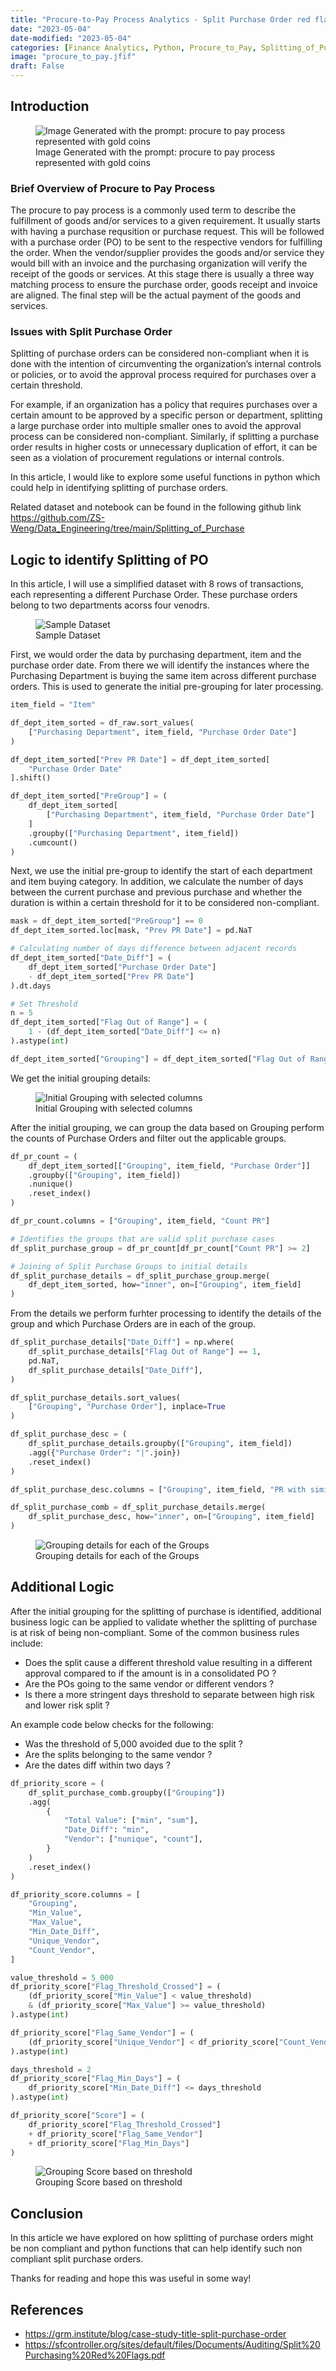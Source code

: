 ```yaml
---
title: "Procure-to-Pay Process Analytics - Split Purchase Order red flag detection using Python"
date: "2023-05-04"
date-modified: "2023-05-04"
categories: [Finance Analytics, Python, Procure_to_Pay, Splitting_of_Purchase]
image: "procure_to_pay.jfif"
draft: False
---
```


## Introduction

![Image Generated with the prompt: procure to pay process represented with gold coins](procure_to_pay.jfif)

### Brief Overview of Procure to Pay Process

The procure to pay process is a commonly used term to describe the fulfillment of goods and/or services to a given requirement. It usually starts with having a purchase requsition or purchase request. This will be followed with a purchase order (PO) to be sent to the respective vendors for fulfilling the order. When the vendor/supplier provides the goods and/or service they would bill with an invoice and the purchasing organization will verify the receipt of the goods or services. At this stage there is usually a three way matching process to ensure the purchase order, goods receipt and invoice are aligned. The final step will be the actual payment of the goods and services. 

### Issues with Split Purchase Order

Splitting of purchase orders can be considered non-compliant when it is done with the intention of circumventing the organization's internal controls or policies, or to avoid the approval process required for purchases over a certain threshold.

For example, if an organization has a policy that requires purchases over a certain amount to be approved by a specific person or department, splitting a large purchase order into multiple smaller ones to avoid the approval process can be considered non-compliant. Similarly, if splitting a purchase order results in higher costs or unnecessary duplication of effort, it can be seen as a violation of procurement regulations or internal controls.

In this article, I would like to explore some useful functions in python which could help in identifying splitting of purchase orders.

Related dataset and notebook can be found in the following github link  <https://github.com/ZS-Weng/Data_Engineering/tree/main/Splitting_of_Purchase>


## Logic to identify Splitting of PO

In this article, I will use a simplified dataset with 8 rows of transactions, each representing a different Purchase Order. These purchase orders belong to two departments acorss four venodrs. 

![Sample Dataset](split_purchase_sample_data.png)


First, we would order the data by purchasing department, item and the purchase order date. From there we will identify the instances where the Purchasing Department is buying the same item across different purchase orders. This is used to generate the initial pre-grouping for later processing. 

```python
item_field = "Item"

df_dept_item_sorted = df_raw.sort_values(
    ["Purchasing Department", item_field, "Purchase Order Date"]
)

df_dept_item_sorted["Prev PR Date"] = df_dept_item_sorted[
    "Purchase Order Date"
].shift()

df_dept_item_sorted["PreGroup"] = (
    df_dept_item_sorted[
        ["Purchasing Department", item_field, "Purchase Order Date"]
    ]
    .groupby(["Purchasing Department", item_field])
    .cumcount()
)
```

Next, we use the initial pre-group to identify the start of each department and item buying category. In addition, we calculate the number of days between the current purchase and previous purchase and whether the duration is within a certain threshold for it to be considered non-compliant.

```python
mask = df_dept_item_sorted["PreGroup"] == 0
df_dept_item_sorted.loc[mask, "Prev PR Date"] = pd.NaT

# Calculating number of days difference between adjacent records
df_dept_item_sorted["Date_Diff"] = (
    df_dept_item_sorted["Purchase Order Date"]
    - df_dept_item_sorted["Prev PR Date"]
).dt.days

# Set Threshold
n = 5
df_dept_item_sorted["Flag Out of Range"] = (
    1 - (df_dept_item_sorted["Date_Diff"] <= n)
).astype(int)

df_dept_item_sorted["Grouping"] = df_dept_item_sorted["Flag Out of Range"].cumsum()
```

We get the initial grouping details:

![Initial Grouping with selected columns](split_purchase_initial_grouping.png)

After the initial grouping, we can group the data based on Grouping perform the counts of Purchase Orders and filter out the applicable groups.

```python
df_pr_count = (
    df_dept_item_sorted[["Grouping", item_field, "Purchase Order"]]
    .groupby(["Grouping", item_field])
    .nunique()
    .reset_index()
)

df_pr_count.columns = ["Grouping", item_field, "Count PR"]

# Identifies the groups that are valid split purchase cases
df_split_purchase_group = df_pr_count[df_pr_count["Count PR"] >= 2]

# Joining of Split Purchase Groups to initial details
df_split_purchase_details = df_split_purchase_group.merge(
    df_dept_item_sorted, how="inner", on=["Grouping", item_field]
)
```

From the details we perform furhter processing to identify the details of the group and which Purchase Orders are in each of the group. 

```python
df_split_purchase_details["Date_Diff"] = np.where(
    df_split_purchase_details["Flag Out of Range"] == 1,
    pd.NaT,
    df_split_purchase_details["Date_Diff"],
)

df_split_purchase_details.sort_values(
    ["Grouping", "Purchase Order"], inplace=True
)

df_split_purchase_desc = (
    df_split_purchase_details.groupby(["Grouping", item_field])
    .agg({"Purchase Order": "|".join})
    .reset_index()
)

df_split_purchase_desc.columns = ["Grouping", item_field, "PR with similar items"]

df_split_purchase_comb = df_split_purchase_details.merge(
    df_split_purchase_desc, how="inner", on=["Grouping", item_field]
)
```

![Grouping details for each of the Groups](split_purchase_grouping_po.png)

## Additional Logic

After the initial grouping for the splitting of purchase is identified, additional business logic can be applied to validate whether the splitting of purchase is at risk of being non-compliant. Some of the common business rules include:

- Does the split cause a different threshold value resulting in a different approval compared to if the amount is in a consolidated PO ?
- Are the POs going to the same vendor or different vendors ?
- Is there a more stringent days threshold to separate between high risk and lower risk split ?

An example code below checks for the following:

- Was the threshold of 5,000 avoided due to the split ?
- Are the splits belonging to the same vendor ?
- Are the dates diff within two days ?

```python
df_priority_score = (
    df_split_purchase_comb.groupby(["Grouping"])
    .agg(
        {
            "Total Value": ["min", "sum"],
            "Date_Diff": "min",
            "Vendor": ["nunique", "count"],
        }
    )
    .reset_index()
)

df_priority_score.columns = [
    "Grouping",
    "Min_Value",
    "Max_Value",
    "Min_Date_Diff",
    "Unique_Vendor",
    "Count_Vendor",
]

value_threshold = 5_000
df_priority_score["Flag_Threshold_Crossed"] = (
    (df_priority_score["Min_Value"] < value_threshold)
    & (df_priority_score["Max_Value"] >= value_threshold)
).astype(int)

df_priority_score["Flag_Same_Vendor"] = (
    (df_priority_score["Unique_Vendor"] < df_priority_score["Count_Vendor"])
).astype(int)

days_threshold = 2
df_priority_score["Flag_Min_Days"] = (
    df_priority_score["Min_Date_Diff"] <= days_threshold
).astype(int)

df_priority_score["Score"] = (
    df_priority_score["Flag_Threshold_Crossed"]
    + df_priority_score["Flag_Same_Vendor"]
    + df_priority_score["Flag_Min_Days"]
)
```
![Grouping Score based on threshold](split_purchase_grouping_score.png)


## Conclusion

In this article we have explored on how splitting of purchase orders might be non compliant and python functions that can help identify such non compliant split purchase orders.

Thanks for reading and hope this was useful in some way!

## References

- <https://grm.institute/blog/case-study-title-split-purchase-order>
- <https://sfcontroller.org/sites/default/files/Documents/Auditing/Split%20Purchasing%20Red%20Flags.pdf>